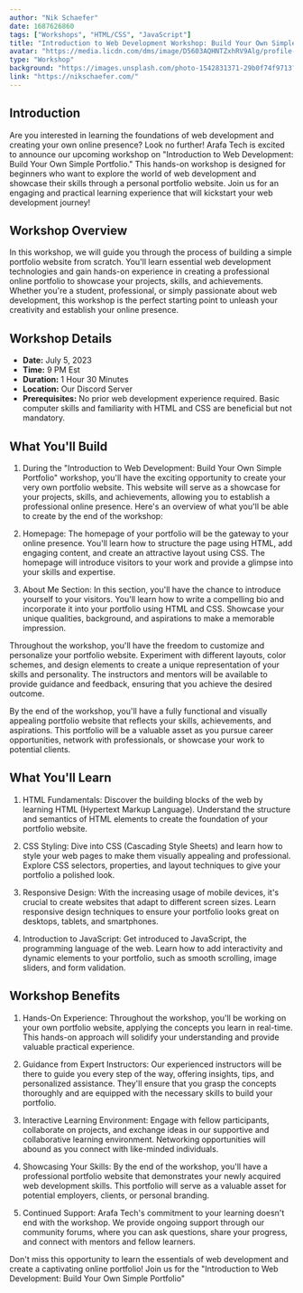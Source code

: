 ```yaml
---
author: "Nik Schaefer"
date: 1687626860
tags: ["Workshops", "HTML/CSS", "JavaScript"]
title: "Introduction to Web Development Workshop: Build Your Own Simple Portfolio"
avatar: "https://media.licdn.com/dms/image/D5603AQHNTZxhRV9Alg/profile-displayphoto-shrink_200_200/0/1679019473123?e=1689811200&v=beta&t=gRtZVwnXC1effKVomDHT7rna5L7MT1NU9LU7BBb_MpE"
type: "Workshop"
background: "https://images.unsplash.com/photo-1542831371-29b0f74f9713?ixlib=rb-4.0.3&ixid=M3wxMjA3fDB8MHxwaG90by1wYWdlfHx8fGVufDB8fHx8fA%3D%3D&auto=format&fit=crop&w=2070&q=80"
link: "https://nikschaefer.com/"
---
```


## Introduction

Are you interested in learning the foundations of web development and creating your own online presence? Look no further! Arafa Tech is excited to announce our upcoming workshop on "Introduction to Web Development: Build Your Own Simple Portfolio." This hands-on workshop is designed for beginners who want to explore the world of web development and showcase their skills through a personal portfolio website. Join us for an engaging and practical learning experience that will kickstart your web development journey!

## Workshop Overview

In this workshop, we will guide you through the process of building a simple portfolio website from scratch. You'll learn essential web development technologies and gain hands-on experience in creating a professional online portfolio to showcase your projects, skills, and achievements. Whether you're a student, professional, or simply passionate about web development, this workshop is the perfect starting point to unleash your creativity and establish your online presence.

## Workshop Details

- **Date:** July 5, 2023
- **Time:** 9 PM Est
- **Duration:** 1 Hour 30 Minutes
- **Location:** Our Discord Server
- **Prerequisites:** No prior web development experience required. Basic computer skills and familiarity with HTML and CSS are beneficial but not mandatory.

## What You'll Build

1. During the "Introduction to Web Development: Build Your Own Simple Portfolio" workshop, you'll have the exciting opportunity to create your very own portfolio website. This website will serve as a showcase for your projects, skills, and achievements, allowing you to establish a professional online presence. Here's an overview of what you'll be able to create by the end of the workshop:

2. Homepage: The homepage of your portfolio will be the gateway to your online presence. You'll learn how to structure the page using HTML, add engaging content, and create an attractive layout using CSS. The homepage will introduce visitors to your work and provide a glimpse into your skills and expertise.

3. About Me Section: In this section, you'll have the chance to introduce yourself to your visitors. You'll learn how to write a compelling bio and incorporate it into your portfolio using HTML and CSS. Showcase your unique qualities, background, and aspirations to make a memorable impression.

Throughout the workshop, you'll have the freedom to customize and personalize your portfolio website. Experiment with different layouts, color schemes, and design elements to create a unique representation of your skills and personality. The instructors and mentors will be available to provide guidance and feedback, ensuring that you achieve the desired outcome.

By the end of the workshop, you'll have a fully functional and visually appealing portfolio website that reflects your skills, achievements, and aspirations. This portfolio will be a valuable asset as you pursue career opportunities, network with professionals, or showcase your work to potential clients.

## What You'll Learn

1. HTML Fundamentals: Discover the building blocks of the web by learning HTML (Hypertext Markup Language). Understand the structure and semantics of HTML elements to create the foundation of your portfolio website.

2. CSS Styling: Dive into CSS (Cascading Style Sheets) and learn how to style your web pages to make them visually appealing and professional. Explore CSS selectors, properties, and layout techniques to give your portfolio a polished look.

3. Responsive Design: With the increasing usage of mobile devices, it's crucial to create websites that adapt to different screen sizes. Learn responsive design techniques to ensure your portfolio looks great on desktops, tablets, and smartphones.

4. Introduction to JavaScript: Get introduced to JavaScript, the programming language of the web. Learn how to add interactivity and dynamic elements to your portfolio, such as smooth scrolling, image sliders, and form validation.

## Workshop Benefits

1. Hands-On Experience: Throughout the workshop, you'll be working on your own portfolio website, applying the concepts you learn in real-time. This hands-on approach will solidify your understanding and provide valuable practical experience.

2. Guidance from Expert Instructors: Our experienced instructors will be there to guide you every step of the way, offering insights, tips, and personalized assistance. They'll ensure that you grasp the concepts thoroughly and are equipped with the necessary skills to build your portfolio.

3. Interactive Learning Environment: Engage with fellow participants, collaborate on projects, and exchange ideas in our supportive and collaborative learning environment. Networking opportunities will abound as you connect with like-minded individuals.

4. Showcasing Your Skills: By the end of the workshop, you'll have a professional portfolio website that demonstrates your newly acquired web development skills. This portfolio will serve as a valuable asset for potential employers, clients, or personal branding.

5. Continued Support: Arafa Tech's commitment to your learning doesn't end with the workshop. We provide ongoing support through our community forums, where you can ask questions, share your progress, and connect with mentors and fellow learners.

Don't miss this opportunity to learn the essentials of web development and create a captivating online portfolio! Join us for the "Introduction to Web Development: Build Your Own Simple Portfolio"
